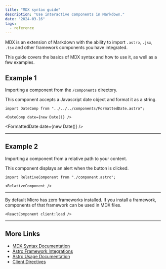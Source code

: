 ```yaml
---
title: "MDX syntax guide"
description: "Use interactive components in Markdown."
date: "2024-03-16"
tags:
  - reference
---
```



MDX is an extension of Markdown with the ability to import `.astro`,
`.jsx`, `.tsx` and other framework components you have integrated.

This guide covers the basics of MDX syntax and how to use it, as well as a few examples.

## Example 1

Importing a component from the `/components` directory.

This component accepts a Javascript date object and format it as a string.

```astro
import DateComp from "../../../components/FormattedDate.astro";

<DateComp date={new Date()} />
```


<FormattedDate date={new Date()} />

---

## Example 2

Importing a component from a relative path to your content.

This component displays an alert when the button is clicked.

```astro
import RelativeComponent from "./component.astro";

<RelativeComponent />
```


<RelativeComponent />

---

By default Micro has zero frameworks installed. If you install a framework, components of that framework can be used in MDX files.


```astro
<ReactComponent client:load />
```

---

## More Links

- [MDX Syntax Documentation](https://mdxjs.com/docs/what-is-mdx)
- [Astro Framework Integrations](https://docs.astro.build/en/guides/integrations-guide)
- [Astro Usage Documentation](https://docs.astro.build/en/guides/markdown-content/#markdown-and-mdx-pages)
- [Client Directives](https://docs.astro.build/en/reference/directives-reference/#client-directives)
